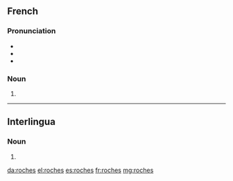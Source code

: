 ==French==

===Pronunciation===
* {{IPA|/ʁɔʃ/|lang=fr}}
* {{rhymes|ɔʃ|lang=fr}}
* {{homophones|roche|lang=fr}}

===Noun===
{{head|fr|plural|g=f}}

# {{plural of|roche|lang=fr}}

----

==Interlingua==

===Noun===
{{head|ia|plural}}

# {{plural of|roc|lang=ia}}

[[da:roches]]
[[el:roches]]
[[es:roches]]
[[fr:roches]]
[[mg:roches]]